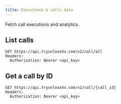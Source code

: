 ```yaml
---
title: Executions & calls data
---
```


Fetch call executions and analytics.

## List calls

```
GET https://api.tryunleashx.com/v2/call/all
Headers:
  Authorization: Bearer <api_key>
```

## Get a call by ID

```
GET https://api.tryunleashx.com/v2/call/{call_id}
Headers:
  Authorization: Bearer <api_key>
``` 